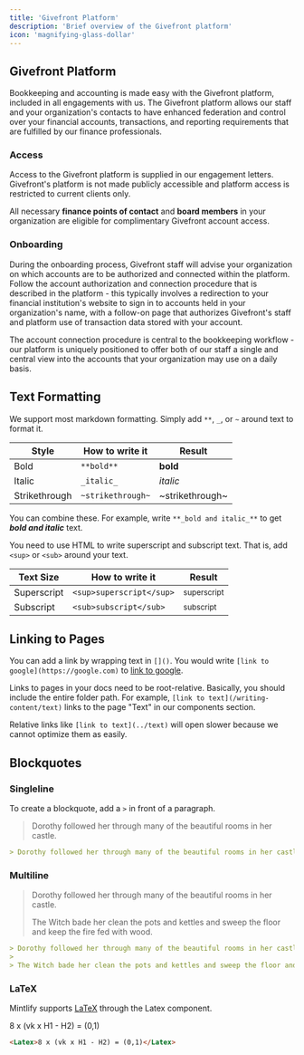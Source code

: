 ```yaml
---
title: 'Givefront Platform'
description: 'Brief overview of the Givefront platform'
icon: 'magnifying-glass-dollar'
---
```


## Givefront Platform

Bookkeeping and accounting is made easy with the Givefront platform, included in all engagements with us. The Givefront platform allows our staff and your organization's contacts to have enhanced federation and control over your financial accounts, transactions, and reporting requirements that are fulfilled by our finance professionals.

### Access

Access to the Givefront platform is supplied in our engagement letters. Givefront's platform is not made publicly accessible and platform access is restricted to current clients only.



<Tip>

All necessary **finance points of contact** and **board members** in your organization are eligible for complimentary Givefront account access.

</Tip>

### Onboarding

During the onboarding process, Givefront staff will advise your organization on which accounts are to be authorized and connected within the platform. Follow the account authorization and connection procedure that is described in the platform - this typically involves a redirection to your financial institution's website to sign in to accounts held in your organization's name, with a follow-on page that authorizes Givefront's staff and platform use of transaction data stored with your account.
  
The account connection procedure is central to the bookkeeping workflow - our platform is uniquely positioned to offer both of our staff a single and central view into the accounts that your organization may use on a daily basis.

## Text Formatting

We support most markdown formatting. Simply add `**`, `_`, or `~` around text to format it.

| Style         | How to write it   | Result          |
| ------------- | ----------------- | --------------- |
| Bold          | `**bold**`        | **bold**        |
| Italic        | `_italic_`        | _italic_        |
| Strikethrough | `~strikethrough~` | ~strikethrough~ |

You can combine these. For example, write `**_bold and italic_**` to get **_bold and italic_** text.

You need to use HTML to write superscript and subscript text. That is, add `<sup>` or `<sub>` around your text.

| Text Size   | How to write it          | Result                 |
| ----------- | ------------------------ | ---------------------- |
| Superscript | `<sup>superscript</sup>` | <sup>superscript</sup> |
| Subscript   | `<sub>subscript</sub>`   | <sub>subscript</sub>   |

## Linking to Pages

You can add a link by wrapping text in `[]()`. You would write `[link to google](https://google.com)` to [link to google](https://google.com).

Links to pages in your docs need to be root-relative. Basically, you should include the entire folder path. For example, `[link to text](/writing-content/text)` links to the page "Text" in our components section.

Relative links like `[link to text](../text)` will open slower because we cannot optimize them as easily.

## Blockquotes

### Singleline

To create a blockquote, add a `>` in front of a paragraph.

> Dorothy followed her through many of the beautiful rooms in her castle.

```md
> Dorothy followed her through many of the beautiful rooms in her castle.
```

### Multiline

> Dorothy followed her through many of the beautiful rooms in her castle.
>
> The Witch bade her clean the pots and kettles and sweep the floor and keep the fire fed with wood.

```md
> Dorothy followed her through many of the beautiful rooms in her castle.
>
> The Witch bade her clean the pots and kettles and sweep the floor and keep the fire fed with wood.
```

### LaTeX

Mintlify supports [LaTeX](https://www.latex-project.org) through the Latex component.

<Latex>8 x (vk x H1 - H2) = (0,1)</Latex>

```md
<Latex>8 x (vk x H1 - H2) = (0,1)</Latex>
```
